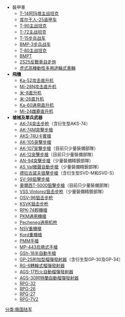 * 裝甲車
**[[T-14阿玛塔主战坦克|T-14阿玛塔主战坦克]]       
**[[库尔干人-25装甲车|库尔干人-25装甲车]]          
** [[T-90主战坦克|T-90主战坦克]]
** [[T-72主战坦克|T-72主战坦克]]
** [[T-15步兵战车|T-15步兵战车]]
** [[BMP-3步兵战车|BMP-3步兵战车]]
** [[T-80主战坦克|T-80主战坦克]]
** [[BMPT|BMPT]]
** [[2S25反戰車自走炮|2S25反戰車自走炮]]
** [[虎式高機動性多用途輪式車輛|虎式高機動性多用途輪式車輛]]
* '''飛機'''
** [[Ka-50攻击直升机|Ka-52攻击直升机]]
** [[Mi-28攻击直升机|Mi-28N攻击直升机]]
** [[米-8直升机|米-8直升机]]
** [[米-26直升机|米-26直升机]]
** [[Ka-60通用直升机|Ka-60通用直升机]]
** [[Mi-24雌鹿直升机|Mi-24雌鹿直升机]]
* '''槍械及單兵武器'''
** [[AK-74突击步枪|AK-74突击步枪]]（含衍生型AKS-74）
** [[AK-74突擊步槍|AK-74M突擊步槍]]
** [[AKS-74U卡賓槍|AKS-74U卡賓槍]]
** [[AK-105突擊步槍|AK-105突擊步槍]]
** [[AK-107突擊步槍|AK-107突擊步槍]]（目前只少量裝備部隊）
** [[AK-12突擊步槍|AK-12突擊步槍]]（目前只少量裝備部隊）
** [[AN-94突擊步槍|AN-94突擊步槍]]（少量裝備精銳部隊）
** [[AS_Val微聲自動步槍|AS Val微聲自動步槍]]（少量裝備精銳部隊）
** [[德拉古諾夫狙擊步槍|德拉古諾夫狙擊步槍]]（含衍生型SVD-M和SVD-S）
** [[SV-98狙擊步槍|SV-98狙擊步槍]]
** [[奧爾西T-5000狙擊步槍|奧爾西T-5000狙擊步槍]]（目前只少量裝備部隊）
** [[VSS_Vintorez狙击步枪|VSS Vintorez狙击步枪]]（少量裝備精銳部隊）
** [[OSV-96狙击步枪|OSV-96狙击步枪]]
** [[KSVK狙击步枪|KSVK狙击步枪]]
** [[RPK-74輕機槍|RPK-74輕機槍]]
** [[PK通用機槍|PKM通用機槍]]
** [[Pecheneg通用机枪|Pecheneg通用机枪]]
** [[NSV重機槍|NSV重機槍]]
** [[Kord重機槍|Kord重機槍]]
** [[馬卡洛夫手槍|PMM手槍]]
** [[MP-443烏鴉式手槍|MP-443烏鴉式手槍]]
** [[GSh-18半自動手槍|GSh-18半自動手槍]]
** [[GP-25附加型榴彈發射器|GP-25附加型榴彈發射器]]（含衍生型GP-30及GP-34）
** [[RG-6轉輪式榴彈發射器|RG-6轉輪式榴彈發射器]]
** [[AGS-17烈火自動榴彈發射器|AGS-17烈火自動榴彈發射器]]
** [[AGS-30阿特蘭自動榴彈發射器|AGS-30阿特蘭自動榴彈發射器]]
** [[RPG-32|RPG-32]]
** [[RPG-26|RPG-26]]
** [[RPG-27|RPG-27]]
** [[RPG-7|RPG-7V2]]

[[分类:俄国陆军|分类:俄国陆军]]